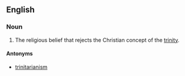 ==English==
{{wikipedia}}

===Noun===
{{en-noun|-}}

# The religious belief that rejects the Christian concept of the [[trinity]].

====Antonyms====
* [[trinitarianism]]